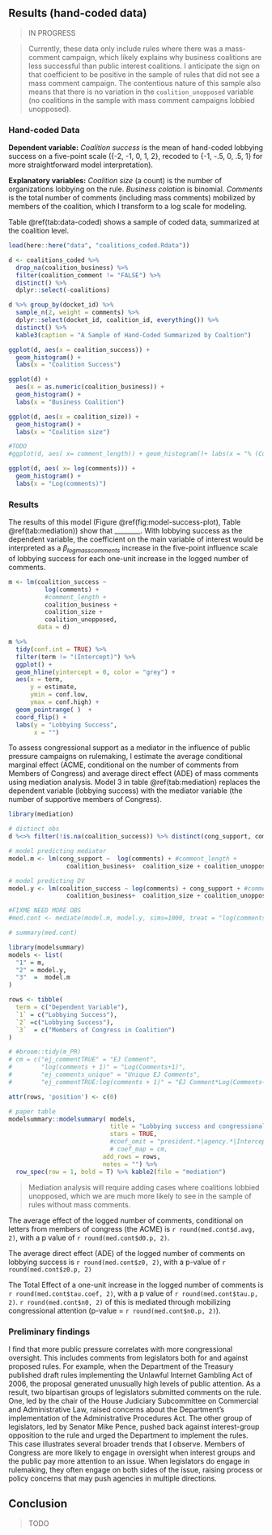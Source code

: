 \pagebreak
## Results (hand-coded data) {#influence-results}

> IN PROGRESS

> Currently, these data only include rules where there was a mass-comment campaign, which likely explains why business coalitions are less successful than public interest coalitions. I anticipate the sign on that coefficient to be positive in the sample of rules that did not see a mass comment campaign. The contentious nature of this sample also means that there is no variation in the `coalition_unopposed` variable (no coalitions in the sample with mass comment campaigns lobbied unopposed).


### Hand-coded Data


**Dependent variable:** *Coalition success* is the mean of hand-coded lobbying success on a five-point scale ({-2, -1, 0, 1, 2}, recoded to {-1, -.5, 0, .5, 1} for more straightforward model interpretation). 

**Explanatory variables:** *Coalition size* (a count) is the number of organizations lobbying on the rule. *Business colation* is binomial. *Comments* is the total number of comments (including mass comments) mobilized by members of the coalition, which I transform to a log scale for modeling. 

Table \@ref(tab:data-coded) shows a sample of coded data, summarized at the coalition level.

```r
load(here::here("data", "coalitions_coded.Rdata"))

d <- coalitions_coded %>% 
  drop_na(coalition_business) %>%
  filter(coalition_comment != "FALSE") %>% 
  distinct() %>% 
  dplyr::select(-coalitions)

d %>% group_by(docket_id) %>% 
  sample_n(2, weight = comments) %>%
  dplyr::select(docket_id, coalition_id, everything()) %>% 
  distinct() %>% 
  kable3(caption = "A Sample of Hand-Coded Summarized by Coaltion") 
```

```r
ggplot(d, aes(x = coalition_success)) + 
  geom_histogram() + 
  labs(x = "Coalition Success")

ggplot(d) + 
  aes(x = as.numeric(coalition_business)) + 
  geom_histogram() + 
  labs(x = "Business Coalition")

ggplot(d, aes(x = coalition_size)) + 
  geom_histogram() + 
  labs(x = "Coalition size")

```

```r
#TODO
#ggplot(d, aes( x= comment_length)) + geom_histogram()+ labs(x = "% (Comment length/proposed rule length)*100")

ggplot(d, aes( x= log(comments))) + 
  geom_histogram() + 
  labs(x = "Log(comments)")

```

### Results

The results of this model (Figure \@ref(fig:model-success-plot), Table \@ref(tab:mediation)) show that ________. With lobbying success as the dependent variable, the coefficient on the main variable of interest would be interpreted as a $\beta_{logmasscomments}$ increase in the five-point influence scale of lobbying success for each one-unit increase in the logged number of comments.

```r
m <- lm(coalition_success ~ 
          log(comments) + 
          #comment_length + 
          coalition_business +  
          coalition_size + 
          coalition_unopposed, 
        data = d) 
```


```r
m %>%
  tidy(conf.int = TRUE) %>% 
  filter(term != "(Intercept)") %>% 
  ggplot() + 
  geom_hline(yintercept = 0, color = "grey") + 
  aes(x = term, 
      y = estimate, 
      ymin = conf.low, 
      ymax = conf.high) + 
  geom_pointrange( )  + 
  coord_flip() +
  labs(y = "Lobbying Success", 
       x = "") 
```

To assess congressional support as a mediator in the influence of public pressure campaigns on rulemaking, I estimate the average conditional marginal effect (ACME, conditional on the number of comments from Members of Congress) and average direct effect (ADE) of mass comments using mediation analysis. Model 3 in table \@ref(tab:mediation) replaces the dependent variable (lobbying success) with the mediator variable (the number of supportive members of Congress). 

```r
library(mediation)

# distinct obs
d %<>% filter(!is.na(coalition_success)) %>% distinct(cong_support, comments, coalition_business, coalition_size,coalition_unopposed,coalition_success) 

# model predicting mediator
model.m <- lm(cong_support ~  log(comments) + #comment_length +
                coalition_business+  coalition_size + coalition_unopposed, data = d) 

# model predicting DV
model.y <- lm(coalition_success ~ log(comments) + cong_support + #comment_length + 
                coalition_business+  coalition_size + coalition_unopposed, data = d) 

#FIXME NEED MORE OBS
#med.cont <- mediate(model.m, model.y, sims=1000, treat = "log(comments)", mediator = "cong_support")

# summary(med.cont)

library(modelsummary)
models <- list(
  "1" = m,
  "2" = model.y,
  "3"  =  model.m
)

rows <- tibble(
  term = c("Dependent Variable"),
  `1` = c("Lobbying Success"), 
  `2` =c("Lobbying Success"), 
  `3`  = c("Members of Congress in Coalition")
)

# #broom::tidy(m_PR)
# cm = c("ej_commentTRUE" = "EJ Comment",
#        "log(comments + 1)" = "Log(Comments+1)",
#        "ej_comments_unique" = "Unique EJ Comments",
#        "ej_commentTRUE:log(comments + 1)" = "EJ Comment*Log(Comments+1)")

attr(rows, 'position') <- c(0)

# paper table
modelsummary::modelsummary( models,
                            title = "Lobbying success and congressional support",
                            stars = TRUE,
                            #coef_omit = "president.*|agency.*|Intercept",
                            # coef_map = cm,
                          add_rows = rows,
                          notes = "") %>%
  row_spec(row = 1, bold = T) %>% kable2(file = "mediation")
```

> Mediation analysis will require adding cases where coalitions lobbied unopposed, which we are much more likely to see in the sample of rules without mass comments.



The average effect of the logged number of comments, conditional on letters from members of congress (the ACME) is `r round(med.cont$d.avg, 2)`, with a p value of `r round(med.cont$d0.p, 2)`.

The average direct effect (ADE) of the logged number of comments on lobbying success is `r round(med.cont$z0, 2)`, with a p-value of `r round(med.cont$z0.p, 2)`

The Total Effect of a one-unit increase in the logged number of comments is `r round(med.cont$tau.coef, 2)`, with a p value of `r round(med.cont$tau.p, 2)`. `r round(med.cont$n0, 2)` of this is mediated through mobilizing congressional attention (p-value = `r round(med.cont$n0.p, 2)`).



### Preliminary findings

I find that more public pressure correlates with more congressional oversight. This includes comments from legislators both for and against proposed rules. For example, when the Department of the Treasury published draft rules implementing the Unlawful Internet Gambling Act of 2006, the proposal generated unusually high levels of public attention. As a result, two bipartisan groups of legislators submitted comments on the rule. One, led by the chair of the House Judiciary Subcommittee on Commercial and Administrative Law, raised concerns about the Department's implementation of the Administrative Procedures Act. The other group of legislators, led by Senator Mike Pence, pushed back against interest-group opposition to the rule and urged the Department to implement the rules. This case illustrates several broader trends that I observe. Members of Congress are more likely to engage in oversight when interest groups and the public pay more attention to an issue. When legislators do engage in rulemaking, they often engage on both sides of the issue, raising process or policy concerns that may push agencies in multiple directions.


## Conclusion

> TODO
